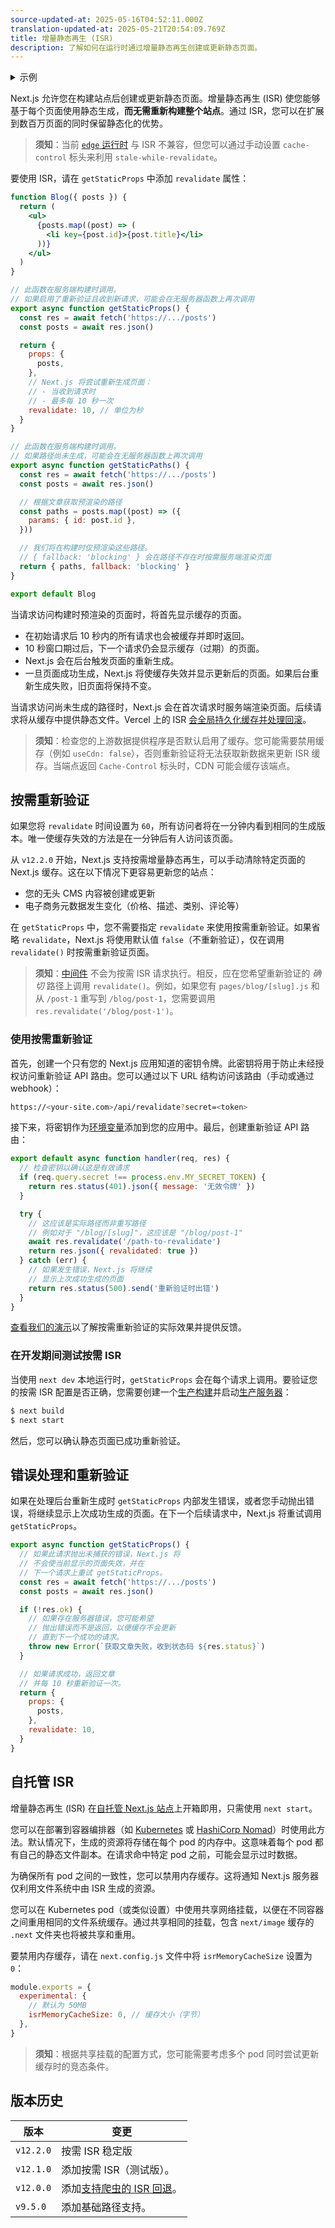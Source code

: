 ```yaml
---
source-updated-at: 2025-05-16T04:52:11.000Z
translation-updated-at: 2025-05-21T20:54:09.769Z
title: 增量静态再生 (ISR)
description: 了解如何在运行时通过增量静态再生创建或更新静态页面。
---
```


<details>
  <summary>示例</summary>

- [Next.js Commerce](https://nextjs.org/commerce)
- [GitHub Reactions 演示](https://reactions-demo.vercel.app/)
- [Static Tweet 演示](https://static-tweet.vercel.app/)

</details>

Next.js 允许您在构建站点后创建或更新静态页面。增量静态再生 (ISR) 使您能够基于每个页面使用静态生成，**而无需重新构建整个站点**。通过 ISR，您可以在扩展到数百万页面的同时保留静态化的优势。

> **须知**：当前 [`edge` 运行时](/docs/app/api-reference/edge) 与 ISR 不兼容，但您可以通过手动设置 `cache-control` 标头来利用 `stale-while-revalidate`。

要使用 ISR，请在 `getStaticProps` 中添加 `revalidate` 属性：

```jsx
function Blog({ posts }) {
  return (
    <ul>
      {posts.map((post) => (
        <li key={post.id}>{post.title}</li>
      ))}
    </ul>
  )
}

// 此函数在服务端构建时调用。
// 如果启用了重新验证且收到新请求，可能会在无服务器函数上再次调用
export async function getStaticProps() {
  const res = await fetch('https://.../posts')
  const posts = await res.json()

  return {
    props: {
      posts,
    },
    // Next.js 将尝试重新生成页面：
    // - 当收到请求时
    // - 最多每 10 秒一次
    revalidate: 10, // 单位为秒
  }
}

// 此函数在服务端构建时调用。
// 如果路径尚未生成，可能会在无服务器函数上再次调用
export async function getStaticPaths() {
  const res = await fetch('https://.../posts')
  const posts = await res.json()

  // 根据文章获取预渲染的路径
  const paths = posts.map((post) => ({
    params: { id: post.id },
  }))

  // 我们将在构建时仅预渲染这些路径。
  // { fallback: 'blocking' } 会在路径不存在时按需服务端渲染页面
  return { paths, fallback: 'blocking' }
}

export default Blog
```

当请求访问构建时预渲染的页面时，将首先显示缓存的页面。

- 在初始请求后 10 秒内的所有请求也会被缓存并即时返回。
- 10 秒窗口期过后，下一个请求仍会显示缓存（过期）的页面。
- Next.js 会在后台触发页面的重新生成。
- 一旦页面成功生成，Next.js 将使缓存失效并显示更新后的页面。如果后台重新生成失败，旧页面将保持不变。

当请求访问尚未生成的路径时，Next.js 会在首次请求时服务端渲染页面。后续请求将从缓存中提供静态文件。Vercel 上的 ISR [会全局持久化缓存并处理回滚](https://vercel.com/docs/concepts/next.js/incremental-static-regeneration?utm_source=next-site&utm_medium=docs&utm_campaign=next-website)。

> **须知**：检查您的上游数据提供程序是否默认启用了缓存。您可能需要禁用缓存（例如 `useCdn: false`），否则重新验证将无法获取新数据来更新 ISR 缓存。当端点返回 `Cache-Control` 标头时，CDN 可能会缓存该端点。

## 按需重新验证

如果您将 `revalidate` 时间设置为 `60`，所有访问者将在一分钟内看到相同的生成版本。唯一使缓存失效的方法是在一分钟后有人访问该页面。

从 `v12.2.0` 开始，Next.js 支持按需增量静态再生，可以手动清除特定页面的 Next.js 缓存。这在以下情况下更容易更新您的站点：

- 您的无头 CMS 内容被创建或更新
- 电子商务元数据发生变化（价格、描述、类别、评论等）

在 `getStaticProps` 中，您不需要指定 `revalidate` 来使用按需重新验证。如果省略 `revalidate`，Next.js 将使用默认值 `false`（不重新验证），仅在调用 `revalidate()` 时按需重新验证页面。

> **须知**：[中间件](/docs/app/building-your-application/routing/middleware) 不会为按需 ISR 请求执行。相反，应在您希望重新验证的 _确切_ 路径上调用 `revalidate()`。例如，如果您有 `pages/blog/[slug].js` 和从 `/post-1` 重写到 `/blog/post-1`，您需要调用 `res.revalidate('/blog/post-1')`。

### 使用按需重新验证

首先，创建一个只有您的 Next.js 应用知道的密钥令牌。此密钥将用于防止未经授权访问重新验证 API 路由。您可以通过以下 URL 结构访问该路由（手动或通过 webhook）：

```bash filename="终端"
https://<your-site.com>/api/revalidate?secret=<token>
```

接下来，将密钥作为[环境变量](/docs/pages/building-your-application/configuring/environment-variables)添加到您的应用中。最后，创建重新验证 API 路由：

```js filename="pages/api/revalidate.js"
export default async function handler(req, res) {
  // 检查密钥以确认这是有效请求
  if (req.query.secret !== process.env.MY_SECRET_TOKEN) {
    return res.status(401).json({ message: '无效令牌' })
  }

  try {
    // 这应该是实际路径而非重写路径
    // 例如对于 "/blog/[slug]"，这应该是 "/blog/post-1"
    await res.revalidate('/path-to-revalidate')
    return res.json({ revalidated: true })
  } catch (err) {
    // 如果发生错误，Next.js 将继续
    // 显示上次成功生成的页面
    return res.status(500).send('重新验证时出错')
  }
}
```

[查看我们的演示](https://on-demand-isr.vercel.app)以了解按需重新验证的实际效果并提供反馈。

### 在开发期间测试按需 ISR

当使用 `next dev` 本地运行时，`getStaticProps` 会在每个请求上调用。要验证您的按需 ISR 配置是否正确，您需要创建一个[生产构建](/docs/pages/api-reference/next-cli#build)并启动[生产服务器](/docs/pages/api-reference/next-cli#production)：

```bash filename="终端"
$ next build
$ next start
```

然后，您可以确认静态页面已成功重新验证。

## 错误处理和重新验证

如果在处理后台重新生成时 `getStaticProps` 内部发生错误，或者您手动抛出错误，将继续显示上次成功生成的页面。在下一个后续请求中，Next.js 将重试调用 `getStaticProps`。

```jsx
export async function getStaticProps() {
  // 如果此请求抛出未捕获的错误，Next.js 将
  // 不会使当前显示的页面失效，并在
  // 下一个请求上重试 getStaticProps。
  const res = await fetch('https://.../posts')
  const posts = await res.json()

  if (!res.ok) {
    // 如果存在服务器错误，您可能希望
    // 抛出错误而不是返回，以便缓存不会更新
    // 直到下一个成功的请求。
    throw new Error(`获取文章失败，收到状态码 ${res.status}`)
  }

  // 如果请求成功，返回文章
  // 并每 10 秒重新验证一次。
  return {
    props: {
      posts,
    },
    revalidate: 10,
  }
}
```

## 自托管 ISR

增量静态再生 (ISR) 在[自托管 Next.js 站点](/docs/pages/building-your-application/deploying#self-hosting)上开箱即用，只需使用 `next start`。

您可以在部署到容器编排器（如 [Kubernetes](https://kubernetes.io/) 或 [HashiCorp Nomad](https://www.nomadproject.io/)）时使用此方法。默认情况下，生成的资源将存储在每个 pod 的内存中。这意味着每个 pod 都有自己的静态文件副本。在请求命中特定 pod 之前，可能会显示过时数据。

为确保所有 pod 之间的一致性，您可以禁用内存缓存。这将通知 Next.js 服务器仅利用文件系统中由 ISR 生成的资源。

您可以在 Kubernetes pod（或类似设置）中使用共享网络挂载，以便在不同容器之间重用相同的文件系统缓存。通过共享相同的挂载，包含 `next/image` 缓存的 `.next` 文件夹也将被共享和重用。

要禁用内存缓存，请在 `next.config.js` 文件中将 `isrMemoryCacheSize` 设置为 `0`：

```js filename="next.config.js"
module.exports = {
  experimental: {
    // 默认为 50MB
    isrMemoryCacheSize: 0, // 缓存大小（字节）
  },
}
```

> **须知**：根据共享挂载的配置方式，您可能需要考虑多个 pod 同时尝试更新缓存时的竞态条件。

## 版本历史

| 版本      | 变更                                                                                 |
| --------- | ----------------------------------------------------------------------------------- |
| `v12.2.0` | 按需 ISR 稳定版                                                                     |
| `v12.1.0` | 添加按需 ISR（测试版）。                                                            |
| `v12.0.0` | 添加[支持爬虫的 ISR 回退](https://nextjs.org/blog/next-12#bot-aware-isr-fallback)。 |
| `v9.5.0`  | 添加基础路径支持。                                                                  |